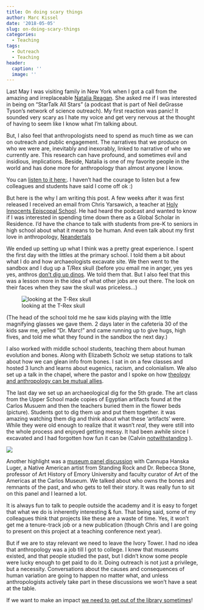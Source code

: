 ```yaml
---
title: On doing scary things
author: Marc Kissel
date: '2018-05-05'
slug: on-doing-scary-things
categories:
  - Teaching
tags:
  - Outreach
  - Teaching
header:
  caption: ''
  image: ''
---
```


Last May I was visiting family in New York when I got a call from the amazing and irreplaceable [Natalia Reagan](https://nataliareagan.com/). She asked me if I was interested in being on "StarTalk All Stars" (a podcast that is part of Neil deGrasse Tyson’s network of science outreach). My first reaction was panic! It sounded very scary as I hate my voice and get very nervous at the thought of having to seem like I know what I’m talking about.

But, I also feel that anthropologists need to spend as much time as we can on outreach and public engagement. The narratives that we produce on who we were are, inevitably and inexorably, linked to narrative of who we currently are. This research can have profound, and sometimes evil and insidious, implications. Beside, Natalia is one of my favorite people in the world and has done more for anthropology than almost anyone I know. 


You can [listen to it here:](https://www.startalkradio.net/show/extended-classic-makes-us-human-natalia-reagan/). I haven’t had the courage to listen but a few colleagues and students have said I come off ok :)

But here is the why I am writing this post. A few weeks after it was first released I received an email from Chris Yarsawich, a teacher at [Holy Innocents Episcopal School](https://www.hies.org/page). He had heard the podcast and wanted to know if I was interested in spending time down there as a Global Scholar in Residence. I’d have the chance to talk with students from pre-K to seniors in high school about what it means to be human. And even talk about my first love in anthropology, [Neandertals](https://frinkiac.com/meme/S09E08/464413.jpg?b64lines=V0hPJ1MgRVZFUgpIRUFSRCBPRiBBICJORUFOREVSVEhBTCI_) 

We ended up setting up what I think was a pretty great experience.
I spent the first day with the littles at the primary school. I told them a bit about what I do and how archaeologists excavate site. We then went to the sandbox and I dug up a T/Rex skull (before you email me in anger, yes yes yes, anthros [don’t dig up dinos](https://www.youtube.com/watch?v=I_oPV0BKx7A&feature=youtu.be). We told them that. But I also feel that this was a lesson more in the idea of what other jobs are out there. The look on their faces when they saw the skull was priceless…)


![looking at the T-Rex skull](/img/kids.png)


(The head of the school told me he saw kids playing with the little magnifying glasses we gave them. 2 days later in the cafeteria 30 of the kids saw me, yelled “Dr. Marc!” and came running up to give hugs, high fives, and told me what they found in the sandbox the next day.)

I also worked with middle school students, teaching them about human evolution and bones. Along with Elizabeth Scholz we setup stations to talk about how we can glean info from bones. I sat in on a few classes and hosted 3 lunch and learns about eugenics, racism, and colonialism. We also set up a talk in the chapel, where the pastor and I spoke on how [theology and anthropology can be mutual allies](https://marckissel.netlify.com/project/transdisplinary/).

The last day we set up an archaeological dig for the 5th grade. The art class from the Upper School made copies of Egyptian artifacts found at the Carlos Musuem and then the teachers buried them in the flower beds (picture). Students got to dig them up and put them together. it was amazing watching them dig and think about what these ‘artifacts’ were. While they were old enough to realize that it wasn’t *real*, they were still into the whole process  and enjoyed getting messy. It had been awhile since I excavated and I had forgotten how fun it can be (Calvin  [notwithstanding]( https://olddirt.files.wordpress.com/2009/07/ch880504.jpg) ).

![](/img/Picture1.png)


Another highlight was a [museum panel discussion](https://hies.myschoolapp.com/podium/push/default.aspx?i=282180&s=219&snd=2c0d3566-d587-4048-8544-0959edc2d07c) with Cannupa Hanska Luger, a Native American artist from Standing Rock and Dr. Rebecca Stone, professor of Art History of Emory University and faculty curator of Art of the Americas at the Carlos Museum. We talked about who owns the bones and remnants of the past, and who gets to tell their story. It was really fun to sit on this panel and I learned a lot. 

It is always fun to talk to people outside the academy and it is easy to forget that what we do is inherently interesting & fun. That being said, some of my colleagues think that projects like these are a waste of time. Yes, it won't get me a tenure-track job or a new publication (though Chris and I are going to present on this project at a teaching conference next year).

But if we are to stay relevant we need to leave the Ivory Tower. I had no idea that anthropology was a job till I got to college. I knew that museums existed, and that people studied the past, but I didn't know some people were lucky enough to get paid to do it. Doing outreach is not just a privilege, but a necessity. Conversations about the causes and consequences of human variation are going to happen no matter what, and unless anthropologists actively take part in these discussions we won't have a seat at the table.

If we want to make an impact [we need to get out of the library sometimes](https://youtu.be/sR_xG8DNCSI?t=122)! 


